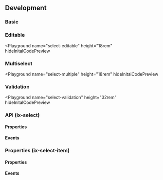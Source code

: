 


## Development

### Basic

<Playground name="select" height="18rem"></Playground>

### Editable

<Playground
  name="select-editable"
  height="18rem"
  hideInitalCodePreview
></Playground>

### Multiselect

<Playground
  name="select-multiple"
  height="18rem"
  hideInitalCodePreview
></Playground>

### Validation

<ApiTableSinceTag message="2.6.0" />

<Playground
  name="select-validation"
  height="32rem"
  hideInitalCodePreview
></Playground>

### API (ix-select)

#### Properties

<Props />

#### Events

<Events />

### Properties (ix-select-item)

#### Properties

<ItemProps />

#### Events

<ItemEvents />
